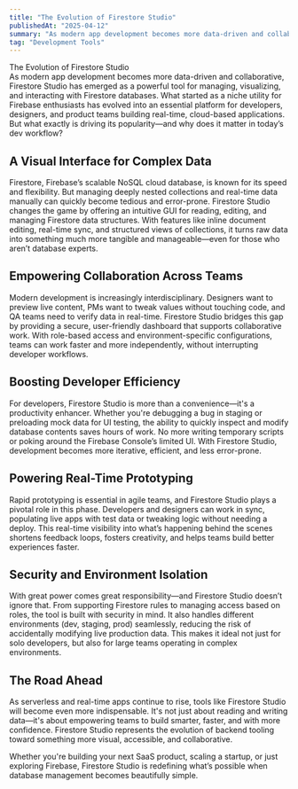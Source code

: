 ```yaml
---
title: "The Evolution of Firestore Studio"
publishedAt: "2025-04-12"
summary: "As modern app development becomes more data-driven and collaborative, Firestore Studio has emerged as a powerful tool for managing, visualizing, and interacting with Firestore databases."
tag: "Development Tools"
---
```


The Evolution of Firestore Studio  
As modern app development becomes more data-driven and collaborative, Firestore Studio has emerged as a powerful tool for managing, visualizing, and interacting with Firestore databases. What started as a niche utility for Firebase enthusiasts has evolved into an essential platform for developers, designers, and product teams building real-time, cloud-based applications. But what exactly is driving its popularity—and why does it matter in today’s dev workflow?

## A Visual Interface for Complex Data

Firestore, Firebase’s scalable NoSQL cloud database, is known for its speed and flexibility. But managing deeply nested collections and real-time data manually can quickly become tedious and error-prone. Firestore Studio changes the game by offering an intuitive GUI for reading, editing, and managing Firestore data structures. With features like inline document editing, real-time sync, and structured views of collections, it turns raw data into something much more tangible and manageable—even for those who aren’t database experts.

## Empowering Collaboration Across Teams

Modern development is increasingly interdisciplinary. Designers want to preview live content, PMs want to tweak values without touching code, and QA teams need to verify data in real-time. Firestore Studio bridges this gap by providing a secure, user-friendly dashboard that supports collaborative work. With role-based access and environment-specific configurations, teams can work faster and more independently, without interrupting developer workflows.

## Boosting Developer Efficiency

For developers, Firestore Studio is more than a convenience—it's a productivity enhancer. Whether you're debugging a bug in staging or preloading mock data for UI testing, the ability to quickly inspect and modify database contents saves hours of work. No more writing temporary scripts or poking around the Firebase Console’s limited UI. With Firestore Studio, development becomes more iterative, efficient, and less error-prone.

## Powering Real-Time Prototyping

Rapid prototyping is essential in agile teams, and Firestore Studio plays a pivotal role in this phase. Developers and designers can work in sync, populating live apps with test data or tweaking logic without needing a deploy. This real-time visibility into what’s happening behind the scenes shortens feedback loops, fosters creativity, and helps teams build better experiences faster.

## Security and Environment Isolation

With great power comes great responsibility—and Firestore Studio doesn’t ignore that. From supporting Firestore rules to managing access based on roles, the tool is built with security in mind. It also handles different environments (dev, staging, prod) seamlessly, reducing the risk of accidentally modifying live production data. This makes it ideal not just for solo developers, but also for large teams operating in complex environments.

## The Road Ahead

As serverless and real-time apps continue to rise, tools like Firestore Studio will become even more indispensable. It's not just about reading and writing data—it's about empowering teams to build smarter, faster, and with more confidence. Firestore Studio represents the evolution of backend tooling toward something more visual, accessible, and collaborative.

Whether you're building your next SaaS product, scaling a startup, or just exploring Firebase, Firestore Studio is redefining what’s possible when database management becomes beautifully simple.

